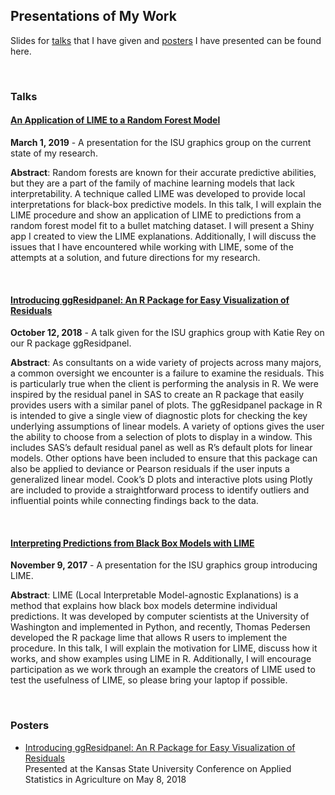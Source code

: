 
<br>
<br>

## Presentations of My Work

Slides for [talks](#talks) that I have given and [posters](#posters) I have presented can be found here.

<br>

### Talks {#talks}

#### [An Application of LIME to a Random Forest Model](https://goodekat.github.io/presentations/graphics_group/03-applying_lime_to_random_forest/slides.html)

**March 1, 2019** - A presentation for the ISU graphics group on the current state of my research.

**Abstract**: Random forests are known for their accurate predictive abilities, but they are a part of the family of machine learning models that lack interpretability. A technique called LIME was developed to provide local interpretations for black-box predictive models. In this talk, I will explain the LIME procedure and show an application of LIME to predictions from a random forest model fit to a bullet matching dataset. I will present a Shiny app I created to view the LIME explanations. Additionally, I will discuss the issues that I have encountered while working with LIME, some of the attempts at a solution, and future directions for my research.

<br>

#### [Introducing ggResidpanel: An R Package for Easy Visualization of Residuals](https://goodekat.github.io/presentations/graphics_group/02-ggResidpanel/talk.html)

**October 12, 2018** - A talk given for the ISU graphics group with Katie Rey on our R package ggResidpanel.

**Abstract**: As consultants on a wide variety of projects across many majors, a common oversight we encounter is a failure to examine the residuals. This is particularly true when the client is performing the analysis in R. We were inspired by the residual panel in SAS to create an R package that easily provides users with a similar panel of plots. The ggResidpanel package in R is intended to give a single view of diagnostic plots for checking the key underlying assumptions of linear models. A variety of options gives the user the ability to choose from a selection of plots to display in a window. This includes SAS’s default residual panel as well as R’s default plots for linear models. Other options have been included to ensure that this package can also be applied to deviance or Pearson residuals if the user inputs a generalized linear model. Cook’s D plots and interactive plots using Plotly are included to provide a straightforward process to identify outliers and influential points while connecting findings back to the data.

<br>

#### [Interpreting Predictions from Black Box Models with LIME](https://goodekat.github.io/presentations/graphics_group/01-understanding_lime/slides.html)

**November 9, 2017** - A presentation for the ISU graphics group introducing LIME.

**Abstract**: LIME (Local Interpretable Model-agnostic Explanations) is a method that explains how black box models determine individual predictions. It was developed by computer scientists at the University of Washington and implemented in Python, and recently, Thomas Pedersen developed the R package lime that allows R users to implement the procedure. In this talk, I will explain the motivation for LIME, discuss how it works, and show examples using LIME in R. Additionally, I will encourage participation as we work through an example the creators of LIME used to test the usefulness of LIME, so please bring your laptop if possible.

<br>

### Posters {#posters}

- [Introducing ggResidpanel: An R Package for Easy Visualization of Residuals](https://goodekat.github.io/presentations/kstate/ggResidpanel_poster/goode_rey_kstate.pptx)  
Presented at the Kansas State University Conference on Applied Statistics in Agriculture on May 8, 2018


